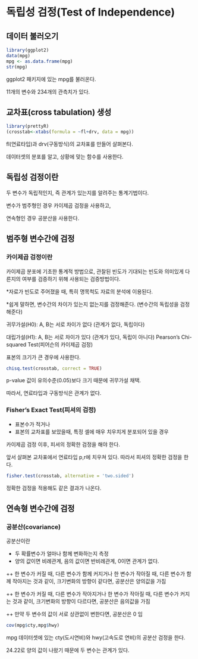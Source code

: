 # 독립성 검정(Test of Independence)

## 데이터 불러오기

```{R}
library(ggplot2)
data(mpg)
mpg <- as.data.frame(mpg)
str(mpg)
```

ggplot2 패키지에 있는 mpg를 불러온다.

11개의 변수와 234개의 관측치가 있다.



## 교차표(cross tabulation) 생성

```{R}
library(prettyR)
(crosstab<-xtabs(formula = ~fl+drv, data = mpg))
```


fl(연료타입)과 drv(구동방식)의 교차표를 만들어 살펴본다.

데이터셋의 분포를 알고, 상황에 맞는 함수를 사용한다.

## 독립성 검정이란
두 변수가 독립적인지, 즉 관계가 있는지를 알려주는 통계기법이다.

변수가 범주형인 경우 카이제곱 검정을 사용하고,

연속형인 경우 공분산을 사용한다.


## 범주형 변수간에 검정

### 카이제곱 검정이란

카이제곱 분포에 기초한 통계적 방법으로, 관찰된 빈도가 기대되는 빈도와 의미있게 다른지의 여부를 검증하기 위해 사용되는 검증방법이다.

*자료가 빈도로 주어졌을 때, 특히 명목척도 자료의 분석에 이용된다.

*쉽게 말하면, 변수간의 차이가 있는지 없는지를 검정해준다. (변수간의 독립성을 검정해준다)

귀무가설(H0): A, B는 서로 차이가 없다 (관계가 없다, 독립이다)

대립가설(H1): A, B는 서로 차이가 있다 (관계가 있다, 독립이 아니다)
Pearson’s Chi-squared Test(피어슨의 카이제곱 검정)

표본의 크기가 큰 경우에 사용한다.


```{R}
chisq.test(crosstab, correct = TRUE)
```
p-value 값이 유의수준(0.05)보다 크기 때문에 귀무가설 채택.

따라서, 연료타입과 구동방식은 관계가 없다.

### Fisher’s Exact Test(피셔의 검정)

+ 표본수가 적거나
+ 표본의 교차표를 보았을때, 특정 셀에 매우 치우치게 분포되어 있을 경우

카이제곱 검정 이후, 피셔의 정확한 검정을 해야 한다.

앞서 살펴본 교차표에서 연료타입 p,r에 치우쳐 있다.
따라서 피셔의 정확한 검정을 한다.

```{R}
fisher.test(crosstab, alternative = 'two.sided')
```

정확한 검정을 적용해도 같은 결과가 나온다.


## 연속형 변수간에 검정
### 공분산(covariance)

공분산이란

+ 두 확률변수가 얼마나 함께 변화하는지 측정
+ 양의 값이면 비례관계, 음의 값이면 반비례관계, 0이면 관계가 없다. 

++ 한 변수가 커질 때, 다른 변수가 함께 커지거나 한 변수가 작아질 때, 다른 변수가 함께 작아지는 것과 같이, 크기변화의 방향이 같다면, 공분산은 양의값을 가짐

++ 한 변수가 커질 때, 다른 변수가 작아지거나 한 변수가 작아질 때, 다른 변수가 커지는 것과 같이, 크기변화의 방향이 다르다면, 공분산은 음의값을 가짐

++ 만약 두 변수의 값이 서로 상관없이 변한다면, 공분산은 0 임

```{R}
cov(mpg$cty,mpg$hwy)
```

mpg 데이터셋에 있는 cty(도시연비)와 hwy(고속도로 연비)의 공분산 검정을 한다.

24.22로 양의 값이 나왔기 때문에 두 변수는 관계가 있다.

